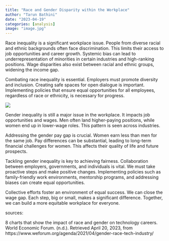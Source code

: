 ```yaml
---
title: "Race and Gender Disparity within the Workplace"
author: "Tarun Bathini"
date: "2023-04-19"
categories: [analysis]
image: "image.jpg"
---
```


Race inequality is a significant workplace issue. People from diverse racial and ethnic backgrounds often face discrimination. This limits their access to job opportunities and career growth. Systemic bias can lead to underrepresentation of minorities in certain industries and high-ranking positions. Wage disparities also exist between racial and ethnic groups, widening the income gap.

Combating race inequality is essential. Employers must promote diversity and inclusion. Creating safe spaces for open dialogue is important. Implementing policies that ensure equal opportunities for all employees, regardless of race or ethnicity, is necessary for progress.

![](images/image-720023615.png)

Gender inequality is still a major issue in the workplace. It impacts job opportunities and wages. Men often land higher-paying positions, while women end up in lower-wage roles. This pattern is seen across industries.

Addressing the gender pay gap is crucial. Women earn less than men for the same job. Pay differences can be substantial, leading to long-term financial challenges for women. This affects their quality of life and future prospects.

Tackling gender inequality is key to achieving fairness. Collaboration between employers, governments, and individuals is vital. We must take proactive steps and make positive changes. Implementing policies such as family-friendly work environments, mentorship programs, and addressing biases can create equal opportunities.

Collective efforts foster an environment of equal success. We can close the wage gap. Each step, big or small, makes a significant difference. Together, we can build a more equitable workplace for everyone.

sources:

8 charts that show the impact of race and gender on technology careers. World Economic Forum. (n.d.). Retrieved April 20, 2023, from https://www.weforum.org/agenda/2021/04/gender-race-tech-industry/ 
